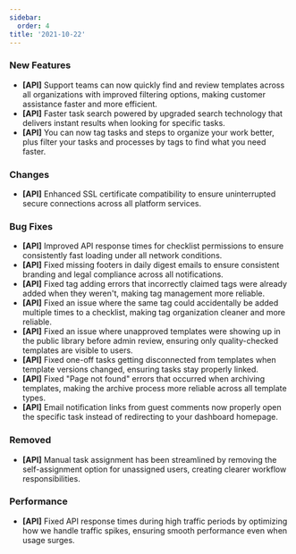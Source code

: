 ```yaml
---
sidebar:
  order: 4
title: '2021-10-22'
---
```


### New Features

- **[API]** Support teams can now quickly find and review templates across all organizations with improved filtering options, making customer assistance faster and more efficient.
- **[API]** Faster task search powered by upgraded search technology that delivers instant results when looking for specific tasks.
- **[API]** You can now tag tasks and steps to organize your work better, plus filter your tasks and processes by tags to find what you need faster.

### Changes

- **[API]** Enhanced SSL certificate compatibility to ensure uninterrupted secure connections across all platform services.

### Bug Fixes

- **[API]** Improved API response times for checklist permissions to ensure consistently fast loading under all network conditions.
- **[API]** Fixed missing footers in daily digest emails to ensure consistent branding and legal compliance across all notifications.
- **[API]** Fixed tag adding errors that incorrectly claimed tags were already added when they weren't, making tag management more reliable.
- **[API]** Fixed an issue where the same tag could accidentally be added multiple times to a checklist, making tag organization cleaner and more reliable.
- **[API]** Fixed an issue where unapproved templates were showing up in the public library before admin review, ensuring only quality-checked templates are visible to users.
- **[API]** Fixed one-off tasks getting disconnected from templates when template versions changed, ensuring tasks stay properly linked.
- **[API]** Fixed "Page not found" errors that occurred when archiving templates, making the archive process more reliable across all template types.
- **[API]** Email notification links from guest comments now properly open the specific task instead of redirecting to your dashboard homepage.

### Removed

- **[API]** Manual task assignment has been streamlined by removing the self-assignment option for unassigned users, creating clearer workflow responsibilities.

### Performance

- **[API]** Fixed API response times during high traffic periods by optimizing how we handle traffic spikes, ensuring smooth performance even when usage surges.